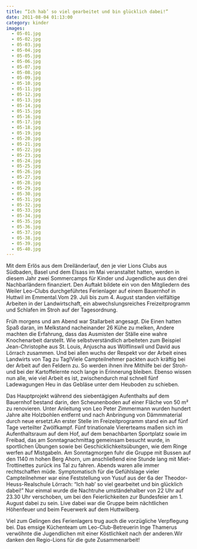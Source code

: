```yaml
---
title: “Ich hab’ so viel gearbeitet und bin glücklich dabei!”
date: 2011-08-04 01:13:00
category: kinder
images:
  - 05-01.jpg
  - 05-02.jpg
  - 05-03.jpg
  - 05-04.jpg
  - 05-05.jpg
  - 05-06.jpg
  - 05-07.jpg
  - 05-08.jpg
  - 05-09.jpg
  - 05-10.jpg
  - 05-11.jpg
  - 05-12.jpg
  - 05-13.jpg
  - 05-14.jpg
  - 05-15.jpg
  - 05-16.jpg
  - 05-17.jpg
  - 05-18.jpg
  - 05-19.jpg
  - 05-20.jpg
  - 05-21.jpg
  - 05-22.jpg
  - 05-23.jpg
  - 05-24.jpg
  - 05-25.jpg
  - 05-26.jpg
  - 05-27.jpg
  - 05-28.jpg
  - 05-29.jpg
  - 05-30.jpg
  - 05-31.jpg
  - 05-32.jpg
  - 05-33.jpg
  - 05-34.jpg
  - 05-35.jpg
  - 05-36.jpg
  - 05-37.jpg
  - 05-38.jpg
  - 05-39.jpg
  - 05-40.jpg
---
```


Mit dem Erlös aus dem Dreiländerlauf, den je vier Lions Clubs aus Südbaden, Basel und dem Elsass im Mai veranstaltet hatten, werden in diesem Jahr zwei Sommercamps für Kinder und Jugendliche aus den drei Nachbarländern finanziert. Den Auftakt bildete ein von den Mitgliedern des Weiler Leo-Clubs durchgeführtes Ferienlager auf einem Bauernhof in Huttwil im Emmental.Vom 29. Juli bis zum 4. August standen vielfältige Arbeiten in der Landwirtschaft, ein abwechslungsreiches Freizeitprogramm und Schlafen im Stroh auf der Tagesordnung.

Früh morgens und am Abend war Stallarbeit angesagt. Die Einen hatten Spaß daran, im Melkstand nacheinander 26 Kühe zu melken, Andere machten die Erfahrung, dass das Ausmisten der Ställe eine wahre Knochenarbeit darstellt. Wie selbstverständlich arbeiteten zum Beispiel Jean-Christophe aus St. Louis, Anjuscha aus Wölflinswil und David aus Lörrach zusammen. Und bei allen wuchs der Respekt vor der Arbeit eines Landwirts von Tag zu Tag!Viele Campteilnehmer packten auch kräftig bei der Arbeit auf den Feldern zu. So werden ihnen ihre Mithilfe bei der Stroh- und bei der Kartoffelernte noch lange in Erinnerung bleiben. Ebenso wissen nun alle, wie viel Arbeit es ist, zwischendurch mal schnell fünf Ladewagungen Heu in das Gebläse unter dem Heuboden zu schieben.

Das Hauptprojekt während des siebentägigen Aufenthalts auf dem Bauernhof bestand darin, den Scheunenboden auf einer Fläche von 50 m² zu renovieren. Unter Anleitung von Leo Peter Zimmermann wurden hundert Jahre alte Holzbohlen entfernt und nach Anbringung von Dämmmaterial durch neue ersetzt.An erster Stelle im Freizeitprogramm stand ein auf fünf Tage verteilter Zwölfkampf. Fünf trinationale Viererteams maßen sich im Aufenthaltsraum auf dem Hof, auf dem benachbarten Sportplatz sowie im Freibad, das am Sonntagnachmittag gemeinsam besucht wurde, in sportlichen Übungen sowie bei Geschicklichkeitsübungen, wie dem Ringe werfen auf Mistgabeln. Am Sonntagmorgen fuhr die Gruppe mit Bussen auf den 1140 m hohen Berg Ahorn, um anschließend eine Stunde lang mit Miet-Trottinettes zurück ins Tal zu fahren. Abends waren alle immer rechtschaffen müde. Symptomatisch für die Gefühlslage vieler Campteilnehmer war eine Feststellung von Yusuf aus der 6a der Theodor-Heuss-Realschule Lörrach: “Ich hab’ so viel gearbeitet und bin glücklich dabei!” Nur einmal wurde die Nachtruhe umständehalber von 22 Uhr auf 23.30 Uhr verschoben, um bei den Feierlichkeiten zur Bundesfeier am 1. August dabei zu sein. Live dabei war die Gruppe beim nächtlichen Höhenfeuer und beim Feuerwerk auf dem Huttwilberg.

Viel zum Gelingen des Ferienlagers trug auch die vorzügliche Verpflegung bei. Das emsige Küchenteam um Leo-Club-Betreuerin Inge Thamerus verwöhnte die Jugendlichen mit einer Köstlichkeit nach der anderen.Wir danken den Regio-Lions für die gute Zusammenarbeit!
